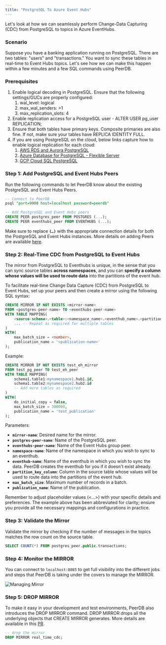 ```yaml
---
title: "PostgreSQL To Azure Event Hubs"
---
```


Let's look at how we can seamlessly perform Change-Data Capturing (CDC) from PostgreSQL to topics in Azure EventHubs.

### Scenario

Suppose you have a banking application running on PostgreSQL. There are two tables: "users" and "transactions." You want to sync these tables in real-time to Event Hubs topics. Let's see how we can make this happen within a few minutes and a few SQL commands using PeerDB.

### Prerequisites

1. Enable logical decoding in PostgreSQL. Ensure that the following settings/GUCs are properly configured:
   1. wal_level: logical
   2. max_wal_senders: >1
   3. max_replication_slots: 4
2. Enable replication access for a PostgreSQL user - ALTER USER pg_user REPLICATION;
3. Ensure that both tables have primary keys. Composite primaries are also fine. If not, make sure your tables have REPLICA IDENTITY FULL.
4. If you are using PostgreSQL on the cloud, below links capture how to enable logical replication for each cloud:
   1. [AWS RDS and Aurora PostgreSQL](https://docs.aws.amazon.com/AmazonRDS/latest/AuroraUserGuide/AuroraPostgreSQL.Replication.Logical.html#AuroraPostgreSQL.Replication.Logical.Configure)
   2. [Azure Database for PostgreSQL - Flexible Server](https://learn.microsoft.com/azure/postgresql/flexible-server/concepts-logical#pre-requisites-for-logical-replication-and-logical-decoding)
   3. [GCP Cloud SQL PostgreSQL](https://cloud.google.com/sql/docs/PostgreSQL/replication/configure-logical-replication#configure-your-postgresql-instance)

### Step 1: Add PostgreSQL and Event Hubs Peers

Run the following commands to let PeerDB know about the existing PostgreSQL and Event Hubs Peers.

```sql
-- Connect to PeerDB
psql "port=9900 host=localhost password=peerdb"

-- Add PostgreSQL and Event Hubs peers
CREATE PEER postgres_peer FROM POSTGRES (...);
CREATE PEER eventhubs_peer FROM EVENTHUBS (...);
```

Make sure to replace **`(…)`** with the appropriate connection details for both the PostgreSQL and Event Hubs instances. More details on adding Peers are available [here](/sql/commands/create-peer).

### **Step 2: Real-Time CDC from PostgreSQL to Event Hubs**
The mirror from PostgreSQL to Eventhubs is unique, in the sense that you can sync source tables **across namespaces**, 
and you can **specify a column whose values will be used to route data** into the partitions of the event hub.

To facilitate real-time Change Data Capture (CDC) from PostgreSQL to Event Hubs, set up your peers and then create a mirror using the following SQL syntax:

```sql
CREATE MIRROR IF NOT EXISTS <mirror-name>
FROM <postgres-peer-name> TO <eventhubs-peer-name>
WITH TABLE MAPPING(
    <source-schema>.<table>:<namespace_name>.<eventhub_name>.<partition_key_column>,
    ... -- Repeat as required for multiple tables
)
WITH(
    max_batch_size = <number>,
    publication_name = '<publication-name>'
);
```

Example:

```sql
CREATE MIRROR IF NOT EXISTS test_eh_mirror
FROM test_pg_peer TO test_eh_peer
WITH TABLE MAPPING(
    schema1.table1:mynamespace1.hub1.id,
    schema1.table2:mynamespace2.hub2.id
    -- Add more tables as required
)
WITH(
    do_initial_copy = false,
    max_batch_size = 300000,
    publication_name = 'test_publication'
);
```

Parameters:

- **`mirror-name`**: Desired name for the mirror.
- **`postgres-peer-name`**: Name of the PostgreSQL peer.
- **`eventhubs-peer-name`**: Name of the Event Hubs group peer.
- **`namespace-name`**: Name of the namespace in which you wish to sync to an eventhub.
- **`eventhub-name`**: Name of the eventhub in which you wish to sync the data. PeerDB creates the eventhub for you if it doesn't exist already.
- **`partition_key_column`**: Column in the source table whose values will be used to route data into the partitions of the event hub.
- **`max_batch_size`**: Maximum number of records in a batch.
- **`publication_name`**: Name of the publication.

Remember to adjust placeholder values (\<...\>) with your specific details and preferences.
The example above has been abbreviated for clarity; ensure you provide all the necessary mappings and configurations in practice.

### **Step 3: Validate the Mirror**

Validate the mirror by checking if the number of messages in the topics matches the row count on the source table.

```sql
SELECT COUNT(*) FROM postgres_peer.public.transactions;
```

### Step 4: Monitor the MIRROR

You can connect to `localhost:8085` to get full visibility into the different jobs and steps that PeerDB is taking under the covers to manage the MIRROR.

![Managing Mirror](../../images/managing_mirror.png)

### Step 5: DROP MIRROR

To make it easy in your development and test environments, PeerDB also introduces the DROP MIRROR command. DROP MIRROR drops all the underlying objects that CREATE MIRROR generates. More details are available in this [PR](https://github.com/PeerDB-io/peerdb/pull/93).

```sql
-- drop the mirror
DROP MIRROR real_time_cdc;
```
